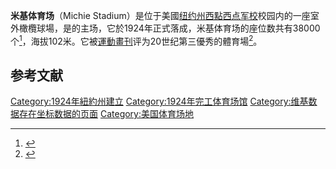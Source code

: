 {{Infobox stadium
| name              = 米基体育场
| nickname          =
| fullname          = {{nowrap|Blaik Field at Michie Stadium}}
| image             = Michie Stadium West.jpg
| image_size        = 275px
| caption           = 2008年11月的米基体育场
| location          = 美國紐約州[[西點_(紐約州)|西點]]<br>700 Mills Road
| coordinates       = {{coord|41|23|15|N|73|57|51|W|type:landmark|display=it}}
| pushpin_map       = New York#USA
| pushpin_relief    = yes
| pushpin_map_caption = 位於[[纽约州|纽约州]]的位置##位於美國的位置
| broke_ground      = 1924
| opened            = 1924, {{Time ago|1924}}
| closed            = 
| demolished        = 
| expanded          = 1962<br>1969<br>2003
| owner             = [[西点军校|西点军校]]
| operator          = [[西点军校|西点军校]]

| construction_cost = 300,000[[美元|美元]]
| architect         = 
| former_names      = 
| tenants           = {{link-en|陆军黑骑士队|Army Black Knights football}} ([[國家大學體育協會|國家大學體育協會]]) (1924–)
| seating_capacity  = 38,000<ref>{{cite web|url=http://www.goarmywestpoint.com/sports/2015/3/6/GEN_2014010113.aspx?id=13|title=Blaik Field at Michie Stadium|access-date=December 15, 2015|archive-date=2021-02-27|archive-url=https://web.archive.org/web/20210227112524/https://goarmywestpoint.com/sports/2015/3/6/GEN_2014010113.aspx?id=13|dead-url=no}}</ref>
| record_attendance =
| website           = [http://www.goarmysports.com/facilities/michie-stadium.html Michie Stadium]
|}}'''米基体育场'''（Michie Stadium）是位于美國[[纽约州|纽约州]][[西點_(紐約州)|西點]][[西点军校|西点军校]]校园内的一座室外橄欖球場，是{{link-en|陆军黑骑士队|Army Black Knights football}}的主场，它於1924年正式落成，米基体育场的座位数共有38000个<ref name="Blaik Field">{{Cite web|title=Blaik Field at Michie Stadium|url=http://www.goarmysports.com/facilities/michie-stadium.html|accessdate=2011-08-31|work=GoArmySports.com|archive-date=2015-04-13|archive-url=https://web.archive.org/web/20150413134104/http://www.goarmysports.com/facilities/michie-stadium.html|dead-url=no}}</ref>，海拔102米。它被[[運動畫刊|運動畫刊]]评为20世纪第三優秀的體育場<ref>{{Cite journal|title=Century's Best - SI's Top 20 Venues of the 20th Century|url=http://sportsillustrated.cnn.com/centurys_best/news/1999/06/02/top_venues/|date=1999-06-07|journal=Sports Illustrated|accessdate=2010-01-09|archive-date=2010-06-10|archive-url=https://web.archive.org/web/20100610081329/http://sportsillustrated.cnn.com/centurys_best/news/1999/06/02/top_venues/|dead-url=no}}</ref>。

==参考文献==
{{reflist}}

[[Category:1924年紐約州建立|Category:1924年紐約州建立]]
[[Category:1924年完工体育场馆|Category:1924年完工体育场馆]]
[[Category:维基数据存在坐标数据的页面|Category:维基数据存在坐标数据的页面]]
[[Category:美国体育场地|Category:美国体育场地]]
